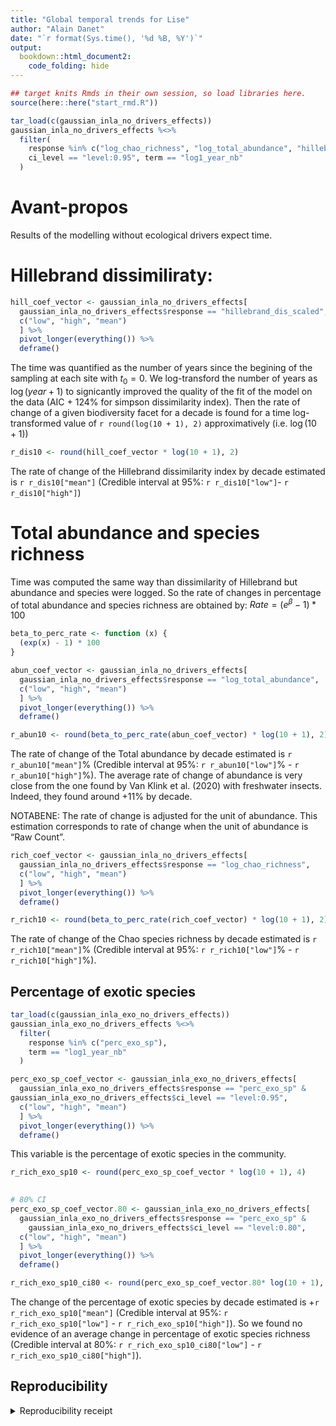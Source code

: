 ```yaml
---
title: "Global temporal trends for Lise"
author: "Alain Danet"
date: "`r format(Sys.time(), '%d %B, %Y')`"
output:
  bookdown::html_document2:
    code_folding: hide
---
```


```r
## target knits Rmds in their own session, so load libraries here.
source(here::here("start_rmd.R"))

```

```r
tar_load(c(gaussian_inla_no_drivers_effects))
gaussian_inla_no_drivers_effects %<>%
  filter(
    response %in% c("log_chao_richness", "log_total_abundance", "hillebrand_dis_scaled"),
    ci_level == "level:0.95", term == "log1_year_nb"
  )
```

# Avant-propos  

Results of the modelling without ecological drivers expect time.

# Hillebrand dissimiliraty:

```r
hill_coef_vector <- gaussian_inla_no_drivers_effects[
  gaussian_inla_no_drivers_effects$response == "hillebrand_dis_scaled",
  c("low", "high", "mean")
  ] %>%
  pivot_longer(everything()) %>%
  deframe()
```

The time was quantified as the number of years since the begining
of the sampling at each site with $t_0 = 0$. We log-transford the number of
years as $\log(year + 1)$ to signicantly improved the quality of the fit of the
model on the data (AIC + 124% for simpson dissimilarity index). Then the rate of change of a given biodiversity facet for a decade
is found for a time log-transformed value of `r round(log(10 + 1), 2)`
approximatively (i.e. $\log(10 + 1)$)  

```r
r_dis10 <- round(hill_coef_vector * log(10 + 1), 2)
```
The rate of change of the Hillebrand dissimilarity index by decade estimated is `r r_dis10["mean"]`
(Credible interval at 95%: `r r_dis10["low"]`- `r r_dis10["high"]`) 

# Total abundance and species richness 

Time was computed the same way than dissimilarity of Hillebrand but
abundance and species were logged. So the rate of changes in percentage of total abundance and
species richness are obtained by: $Rate= (e^{\beta} - 1) * 100$ 

```r
beta_to_perc_rate <- function (x) {
  (exp(x) - 1) * 100
}
```

```r
abun_coef_vector <- gaussian_inla_no_drivers_effects[
  gaussian_inla_no_drivers_effects$response == "log_total_abundance",
  c("low", "high", "mean")
  ] %>%
  pivot_longer(everything()) %>%
  deframe()
```


```r
r_abun10 <- round(beta_to_perc_rate(abun_coef_vector) * log(10 + 1), 2)
```

The rate of change of the Total abundance by decade estimated is `r r_abun10["mean"]`%
(Credible interval at 95%: `r r_abun10["low"]`% - `r r_abun10["high"]`%).
The average rate of change of abundance is very close from the one found by Van
Klink et al. (2020) with freshwater insects. Indeed, they found around +11% by
decade.

NOTABENE: The rate of change is adjusted for the unit of abundance. This estimation
corresponds to rate of change when the unit of abundance is "Raw Count".


```r
rich_coef_vector <- gaussian_inla_no_drivers_effects[
  gaussian_inla_no_drivers_effects$response == "log_chao_richness",
  c("low", "high", "mean")
  ] %>%
  pivot_longer(everything()) %>%
  deframe()
```

```r
r_rich10 <- round(beta_to_perc_rate(rich_coef_vector) * log(10 + 1), 2)
```

The rate of change of the Chao species richness by decade estimated is `r r_rich10["mean"]`%
(Credible interval at 95%: `r r_rich10["low"]`% - `r r_rich10["high"]`%).


## Percentage of exotic species 

```r
tar_load(c(gaussian_inla_exo_no_drivers_effects))
gaussian_inla_exo_no_drivers_effects %<>%
  filter(
    response %in% c("perc_exo_sp"),
    term == "log1_year_nb"
  )
```

```r
perc_exo_sp_coef_vector <- gaussian_inla_exo_no_drivers_effects[
  gaussian_inla_exo_no_drivers_effects$response == "perc_exo_sp" &
gaussian_inla_exo_no_drivers_effects$ci_level == "level:0.95",
  c("low", "high", "mean")
  ] %>%
  pivot_longer(everything()) %>%
  deframe()
```

This variable is the percentage of exotic species in the community. 

```r
r_rich_exo_sp10 <- round(perc_exo_sp_coef_vector * log(10 + 1), 4)
  
```
```r
# 80% CI
perc_exo_sp_coef_vector.80 <- gaussian_inla_exo_no_drivers_effects[
  gaussian_inla_exo_no_drivers_effects$response == "perc_exo_sp" &
    gaussian_inla_exo_no_drivers_effects$ci_level == "level:0.80",
  c("low", "high", "mean")
  ] %>%
  pivot_longer(everything()) %>%
  deframe()

r_rich_exo_sp10_ci80 <- round(perc_exo_sp_coef_vector.80* log(10 + 1), 4)
```


The change of the percentage of exotic species by decade estimated is +`r r_rich_exo_sp10["mean"]`
(Credible interval at 95%: `r r_rich_exo_sp10["low"]` - `r r_rich_exo_sp10["high"]`).
So we found no evidence of an average change in percentage of exotic species
richness (Credible interval at 80%: `r r_rich_exo_sp10_ci80["low"]` - `r r_rich_exo_sp10_ci80["high"]`). 



## Reproducibility

<details><summary>Reproducibility receipt</summary>

```r
## datetime
Sys.time()

## repository
if(requireNamespace('git2r', quietly = TRUE)) {
  git2r::repository()
} else {
  c(
    system2("git", args = c("log", "--name-status", "-1"), stdout = TRUE),
    system2("git", args = c("remote", "-v"), stdout = TRUE)
  )
}

## session info
sessionInfo()
```

</details>

